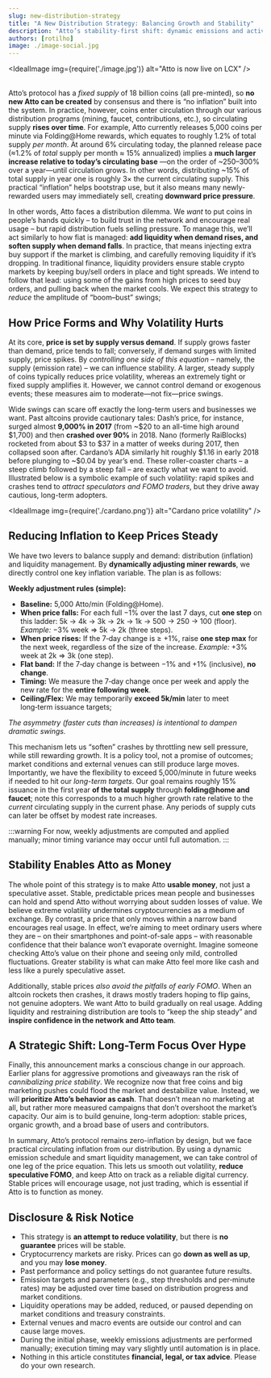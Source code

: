 ```yaml
---
slug: new-distribution-strategy
title: "A New Distribution Strategy: Balancing Growth and Stability"
description: "Atto’s stability-first shift: dynamic emissions and active liquidity to curb volatility, avoid FOMO cycles, and make Atto practical money for everyday use."
authors: [rotilho]
image: ./image-social.jpg
---
```





<IdealImage
  img={require('./image.jpg')}
  alt="Atto is now live on LCX"
/>
<br />
<br />

Atto’s protocol has a *fixed supply* of 18 billion coins (all pre-minted), so **no new Atto can be created** by consensus and there is
“no inflation” built into the system. In practice, however, coins enter circulation through our various distribution programs
(mining, faucet, contributions, etc.), so circulating supply **rises over time**.  For example, Atto currently releases 5,000 coins per
minute via Folding\@Home rewards, which equates to roughly 1.2% of total supply *per month*.  At around 6% circulating today, the planned
release pace (≈1.2% of *total* supply per month ≈ 15% annualized) implies a **much larger increase relative to today’s circulating base**
—on the order of \~250–300% over a year—until circulation grows. In other words, distributing \~15% of total supply in year one is roughly
3× the current circulating supply.  This practical “inflation” helps bootstrap use, but it also means many newly-rewarded users may
immediately sell, creating **downward price pressure**.

<!-- truncate -->

In other words, Atto faces a distribution dilemma. We *want* to put coins in people’s hands quickly – to build trust in the network
and encourage real usage – but rapid distribution fuels selling pressure. To manage this, we’ll act similarly to how fiat is managed:
**add liquidity when demand rises, and soften supply when demand falls**. In practice, that means injecting extra buy support if the
market is climbing, and carefully removing liquidity if it’s dropping. In traditional finance, liquidity providers ensure stable crypto
markets by keeping buy/sell orders in place and tight spreads. We intend to follow that lead: using some of the gains from high prices
to seed buy orders, and pulling back when the market cools. We expect this strategy to *reduce* the amplitude of “boom–bust” swings;

## How Price Forms and Why Volatility Hurts

At its core, **price is set by supply versus demand**.  If supply grows faster than demand, price tends to fall; conversely,
if demand surges with limited supply, price spikes.  By *controlling one side of this equation* – namely, the supply (emission rate)
– we can influence stability.  A larger, steady supply of coins typically reduces price volatility, whereas an extremely tight or
fixed supply amplifies it. However, we cannot control demand or exogenous events; these measures aim to moderate—not fix—price swings.

Wide swings can scare off exactly the long-term users and businesses we want.  Past altcoins provide cautionary tales: Dash’s price,
for instance, surged almost **9,000% in 2017** (from \~\$20 to an all-time high around \$1,700) and then **crashed over 90%** in 2018.
Nano (formerly RaiBlocks) rocketed from about \$3 to \$37 in a matter of weeks during 2017, then collapsed soon after.
Cardano’s ADA similarly hit roughly \$1.16 in early 2018 before plunging to \~\$0.04 by year’s end.
These roller-coaster charts – a steep climb followed by a steep fall – are exactly what we want to avoid. Illustrated below is a
symbolic example of such volatility: rapid spikes and crashes tend to *attract speculators and FOMO traders*, but they drive away cautious,
long-term adopters.

<IdealImage
  img={require('./cardano.png')}
  alt="Cardano price volatility"
/>



## Reducing Inflation to Keep Prices Steady

We have two levers to balance supply and demand: distribution (inflation) and liquidity management.  By
**dynamically adjusting miner rewards**, we directly control one key inflation variable.  The plan is as follows:

**Weekly adjustment rules (simple):**

- **Baseline:** 5,000 Atto/min (Folding@Home).
- **When price falls:** For each full −1% over the last 7 days, cut **one step** on this ladder: 5k → 4k → 3k → 2k → 1k → 500 → 250 → 100 (floor).
*Example:* −3% week ⇒ 5k → 2k (three steps).
- **When price rises:** If the 7‑day change is ≥ +1%, raise **one step max** for the next week, regardless of the size of the increase.
*Example:* +3% week at 2k ⇒ 3k (one step).
- **Flat band:** If the 7‑day change is between −1% and +1% (inclusive), **no change**.
- **Timing:** We measure the 7‑day change once per week and apply the new rate for the **entire following week**.
- **Ceiling/Flex:** We may temporarily **exceed 5k/min** later to meet long‑term issuance targets;

*The asymmetry (faster cuts than increases) is intentional to dampen dramatic swings.*

This mechanism lets us “soften” crashes by throttling new sell pressure, while still rewarding growth. It is a policy tool, not a promise
of outcomes; market conditions and external venues can still produce large moves.  Importantly, we have the
flexibility to exceed 5,000/minute in future weeks if needed to hit our *long-term targets*.  Our goal remains roughly 15% issuance
in the first year **of the total supply** through **folding\@home and faucet**; note this corresponds to a much higher growth rate relative
to the *current* circulating supply in the current phase. Any periods of supply cuts can later be offset by modest rate increases.

:::warning
For now, weekly adjustments are computed and applied manually; minor timing variance may occur until full automation.
:::

## Stability Enables Atto as Money

The whole point of this strategy is to make Atto **usable money**, not just a speculative asset. Stable, predictable prices mean people
and businesses can hold and spend Atto without worrying about sudden losses of value.  We believe extreme volatility undermines
cryptocurrencies as a medium of exchange.  By contrast, a price that only moves within a narrow band encourages real usage.
In effect, we’re aiming to meet ordinary users where they are – on their smartphones and point-of-sale apps – with reasonable confidence
that their balance won’t evaporate overnight.  Imagine someone checking Atto’s value on their phone and seeing only mild, controlled
fluctuations. Greater stability is what can make Atto feel more like cash and less like a purely speculative asset.

Additionally, stable prices *also avoid the pitfalls of early FOMO*.  When an altcoin rockets then crashes, it draws mostly traders hoping
to flip gains, not genuine adopters. We want Atto to build gradually on real usage.  Adding liquidity and restraining distribution are
tools to “keep the ship steady” and **inspire confidence in the network and Atto team**.

## A Strategic Shift: Long-Term Focus Over Hype

Finally, this announcement marks a conscious change in our approach.  Earlier plans for aggressive promotions and giveaways ran the
risk of *cannibalizing price stability*. We recognize now that free coins and big marketing pushes could flood the market and destabilize
value. Instead, we will **prioritize Atto’s behavior as cash**.  That doesn’t mean no marketing at all, but rather more measured
campaigns that don’t overshoot the market’s capacity. Our aim is to build genuine, long-term adoption: stable prices, organic growth,
and a broad base of users and contributors.

In summary, Atto’s protocol remains zero-inflation by design, but we face practical circulating inflation from our distribution.
By using a dynamic emission schedule and smart liquidity management, we can take control of one leg of the price equation. This lets us
smooth out volatility, **reduce speculative FOMO**, and keep Atto on track as a reliable digital currency. Stable prices will encourage
usage, not just trading, which is essential if Atto is to function as money.


## Disclosure & Risk Notice

- This strategy is **an attempt to reduce volatility**, but there is **no guarantee** prices will be stable.
- Cryptocurrency markets are risky. Prices can go **down as well as up**, and you may **lose money**.
- Past performance and policy settings do not guarantee future results.
- Emission targets and parameters (e.g., step thresholds and per‑minute rates) may be adjusted over time based on distribution progress and market conditions.
- Liquidity operations may be added, reduced, or paused depending on market conditions and treasury constraints.
- External venues and macro events are outside our control and can cause large moves.
- During the initial phase, weekly emissions adjustments are performed manually; execution timing may vary slightly until automation is in place.
- Nothing in this article constitutes **financial, legal, or tax advice**. Please do your own research.
